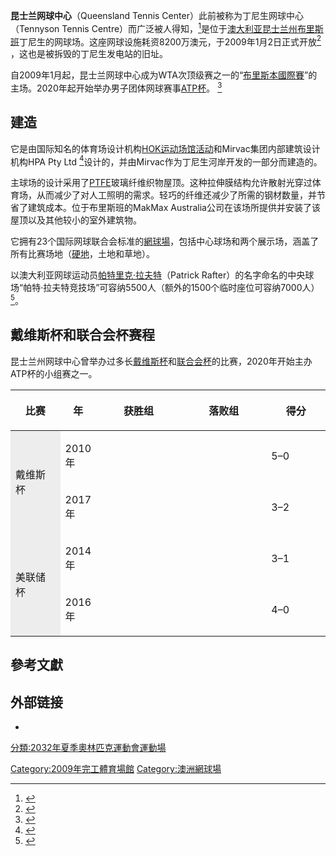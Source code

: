{{noteTA
|G1=地名
}}
{{Infobox venue
|stadium_name=昆士兰网球中心|operator=|dimensions=
|seating_capacity=5,500<br />(可扩展到7,000)|tenants={{Unbulleted list|[[布里斯班国际赛|布里斯班国际赛]]（2009年至今）}}{{Unbulleted list|item1_style=background-color:#ccc;|'''举办大型体育赛事'''|[[ATP杯|ATP杯]]}}|former_names=丁尼生网球中心|main_contractors=|project_manager=|general_contractor=|services engineer=|structural engineer=|architect=HOK Sport Venue Event (now [[Populous_(architects)|Populous]])<ref>[http://portfolio.populous.com/projects/queenslandtennis.html Queensland Tennis Centre] {{Wayback|url=http://portfolio.populous.com/projects/queenslandtennis.html |date=20120227035948 }} architect: [[Populous_(architects)|Populous]]</ref>|construction_cost=[[澳元|A$]] 8200万<ref>[http://www.populous.com/news/090109_QLDtennis/ Queensland Tennis Centre - A new theatre for top class tennis and community] {{Wayback|url=http://www.populous.com/news/090109_QLDtennis/ |date=20120226200010 }} Projects: Queensland Tennis Center</ref><ref>[http://www.projdevservices.com/projects3.htm Queensland State Tennis Centre, Tennyson, Brisbane] {{Wayback|url=http://www.projdevservices.com/projects3.htm |date=20200224224827 }} Projects: Queensland Tennis Center] Web Site: Projdevservices.com</ref><ref>[http://portfolio.populous.com/news/090109_QLDtennis.html Queensland Tennis Centre] {{Wayback|url=http://portfolio.populous.com/news/090109_QLDtennis.html |date=20120227040728 }} construction cost</ref><br />[[美元|US$]] 7500万<br />[[欧元|EUR €]] 5250万|surface=室外硬地|owner=昆士兰州政府|nickname=|demolished=|closed=|expanded=|renovated=
|opened=2009年1月2日|built=2008年12月|broke_ground=2007
|coordinates={{coord|27|31|30|S|153|0|26|E|display=it}}|location={{AUS}}[[昆士兰|昆士兰]][[布里斯班|布里斯班]]{{link-en|丁尼生_(昆士兰州)|Tennyson, Queensland|丁尼生}}
|caption=2009年3月的中央球场(帕特·拉夫特球场)|image_size=250px|image=Centre Court, Pat Rafter Arena, Queensland Tennis Centre.jpg|scoreboard=}}
'''昆士兰网球中心'''（Queensland Tennis Center）此前被称为丁尼生网球中心（Tennyson Tennis Centre）而广泛被人得知，<ref name="xx">{{Cite news|title=Your first view of the Tennyson Tennis Centre|work=Brisbane Times|url=http://www.brisbanetimes.com.au/ftimages/2007/06/03/1180809312141.html|accessdate=2009-11-25|archive-date=2016-03-04|archive-url=https://web.archive.org/web/20160304053856/http://www.brisbanetimes.com.au/ftimages/2007/06/03/1180809312141.html|dead-url=no}}</ref>是位于[[澳大利亚|澳大利亚]][[昆士兰州|昆士兰州]][[布里斯班|布里斯班]]丁尼生的网球场。这座网球设施耗资8200万澳元，于2009年1月2日正式开放<ref name="DPW">{{Cite news|title=Queensland Tennis Centre|publisher=Department of Public Works|url=http://www.publicworks.qld.gov.au/majorprojects/Pages/QldTennisCentre.aspx|accessdate=2009-11-25|archiveurl=http://webarchive.loc.gov/all/20090516064232/http://www.publicworks.qld.gov.au/majorprojects/Pages/QldTennisCentre.aspx|archivedate=2009-05-16}}</ref> ，这也是被拆毁的丁尼生发电站的旧址。

自2009年1月起，昆士兰网球中心成为WTA次顶级赛之一的“[[布里斯本國際賽|布里斯本國際賽]]”的主场。2020年起开始举办男子团体网球赛事[[ATP杯|ATP杯]]。 <ref name="Adelaide to merge">{{Cite news|title=Adelaide to merge with Brisbane in '09|publisher=Tennis Australia|url=http://www.tennisaustralia.com.au/pages/article.aspx?id=4&articleid=ArticleID2006121112597&pageId=11635&HandlerId=1|accessdate=2009-11-26|archiveurl=https://web.archive.org/web/20070901200512/http://www.tennisaustralia.com.au/pages/article.aspx?id=4&articleid=ArticleID2006121112597&pageId=11635&HandlerId=1|archivedate=2007-09-01}}</ref>

== 建造 ==
它是由国际知名的体育场设计机构[[博普乐思|HOK运动场馆活动]]和Mirvac集团内部建筑设计机构HPA Pty Ltd <ref name="TA">{{Cite news|title=QLD Tennis Centre|publisher=Tennis Australia|url=http://www.tennis.com.au/pages/default.aspx?id=21&pageId=12355|accessdate=2009-11-25|archiveurl=https://web.archive.org/web/20091027211808/http://www.tennis.com.au/pages/default.aspx?id=21&pageId=12355|archivedate=2009-10-27}}</ref>设计的，并由Mirvac作为丁尼生河岸开发的一部分而建造的。

主球场的设计采用了[[聚四氟乙烯|PTFE]]玻璃纤维织物屋顶。这种拉伸膜结构允许散射光穿过体育场，从而减少了对人工照明的需求。轻巧的纤维还减少了所需的钢材数量，并节省了建筑成本。位于布里斯班的MakMax Australia公司在该场所提供并安装了该屋顶以及其他较小的室外建筑物。

它拥有23个国际网球联合会标准的[[網球場|網球場]]，包括中心球场和两个展示场，涵盖了所有比赛场地（[[硬地球場|硬地]]，土地和草地）。

以澳大利亚网球运动员[[帕特里克·拉夫特|帕特里克·拉夫特]]（Patrick Rafter）的名字命名的中央球场“帕特·拉夫特竞技场”可容纳5500人（额外的1500个临时座位可容纳7000人）<ref name="test">{{Cite web |url=http://www.brisbaneinternational.com.au/2008/10/stadium-named-after-pat-rafter |title=Stadium named after Pat Rafter |access-date=2021-03-06 |archive-date=2008-12-30 |archive-url=https://web.archive.org/web/20081230184740/http://www.brisbaneinternational.com.au/2008/10/stadium-named-after-pat-rafter |dead-url=no }}</ref>。

== 戴维斯杯和联合会杯赛程 ==
昆士兰州网球中心曾举办过多长[[戴维斯杯|戴维斯杯]]和[[联合会杯|联合会杯]]的比赛，2020年开始主办ATP杯的小组赛之一。
{| class="wikitable" style="font-size:90%"
! width="100" |比赛
!年
! width="200" |获胜组
! width="200" |落败组
! width="125" |得分
|-
! rowspan="2" style="background:#ededed" |戴维斯杯
|2010年
|{{Flagicon|AUS}}'''{{link-en|澳洲台維斯盃代表隊|Australia Davis Cup team|澳大利亚}}'''
|{{Flagicon|JPN}}{{link-en|日本戴维斯杯队|Japan Davis Cup team|日本}}
|5–0
|-
| 2017年
|{{Flagicon|AUS}}'''{{link-en|澳洲台維斯盃代表隊|Australia Davis Cup team|澳大利亚}}'''
|{{Flagicon|USA}}{{link-en|美国戴维斯杯队|United States Davis Cup team|美国}}
|3–2
|-
! rowspan="2" style="background:#ededed" |美联储杯
|2014年
|{{Flagicon|GER}}'''{{link-en|德国联邦杯队|Germany Fed Cup team|德国}}'''
|{{Flagicon|AUS}}{{link-en|澳大利亚联邦杯队|Australia Fed Cup team|澳大利亚}}
|3–1
|-
| 2016年
|{{Flagicon|USA}}'''{{link-en|美国联邦杯队|United States Fed Cup team|美国}}'''
|{{Flagicon|AUS}}{{link-en|澳大利亚联邦杯队|Australia Fed Cup team|澳大利亚}}
|4–0
|}

==參考文獻==
{{Reflist}}

==外部链接==
*{{official|http://www.queenslandtenniscentre.com.au/}}

[[Category:2009年完工體育場館|Category:2009年完工體育場館]]
[[Category:澳洲網球場|Category:澳洲網球場]]
[[分類:2032年夏季奧林匹克運動會運動場|分類:2032年夏季奧林匹克運動會運動場]]
